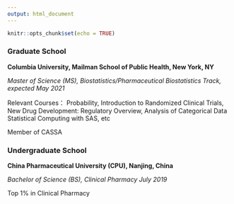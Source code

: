 ```yaml
---
output: html_document
---
```


```r
knitr::opts_chunk$set(echo = TRUE)
```


### Graduate School

**Columbia University, Mailman School of Public Health, New York, NY**

_Master of Science (MS), Biostatistics/Pharmaceutical Biostatistics Track, expected May 2021_

Relevant Courses： Probability, Introduction to Randomized Clinical Trials, New Drug Development: Regulatory
Overview, Analysis of Categorical Data Statistical Computing with SAS, etc

Member of CASSA

### Undergraduate School

**China Pharmaceutical University (CPU), Nanjing, China**

_Bachelor of Science (BS), Clinical Pharmacy July 2019_

Top 1% in Clinical Pharmacy